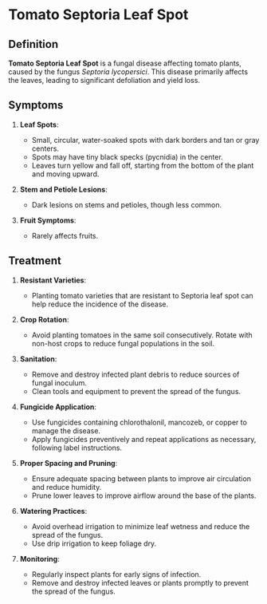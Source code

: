 # Tomato Septoria Leaf Spot

## Definition
**Tomato Septoria Leaf Spot** is a fungal disease affecting tomato plants, caused by the fungus *Septoria lycopersici*. This disease primarily affects the leaves, leading to significant defoliation and yield loss.

## Symptoms
1. **Leaf Spots**:
   - Small, circular, water-soaked spots with dark borders and tan or gray centers.
   - Spots may have tiny black specks (pycnidia) in the center.
   - Leaves turn yellow and fall off, starting from the bottom of the plant and moving upward.

2. **Stem and Petiole Lesions**:
   - Dark lesions on stems and petioles, though less common.

3. **Fruit Symptoms**:
   - Rarely affects fruits.

## Treatment
1. **Resistant Varieties**:
   - Planting tomato varieties that are resistant to Septoria leaf spot can help reduce the incidence of the disease.

2. **Crop Rotation**:
   - Avoid planting tomatoes in the same soil consecutively. Rotate with non-host crops to reduce fungal populations in the soil.

3. **Sanitation**:
   - Remove and destroy infected plant debris to reduce sources of fungal inoculum.
   - Clean tools and equipment to prevent the spread of the fungus.

4. **Fungicide Application**:
   - Use fungicides containing chlorothalonil, mancozeb, or copper to manage the disease.
   - Apply fungicides preventively and repeat applications as necessary, following label instructions.

5. **Proper Spacing and Pruning**:
   - Ensure adequate spacing between plants to improve air circulation and reduce humidity.
   - Prune lower leaves to improve airflow around the base of the plants.

6. **Watering Practices**:
   - Avoid overhead irrigation to minimize leaf wetness and reduce the spread of the fungus.
   - Use drip irrigation to keep foliage dry.

7. **Monitoring**:
   - Regularly inspect plants for early signs of infection.
   - Remove and destroy infected leaves or plants promptly to prevent the spread of the fungus.

